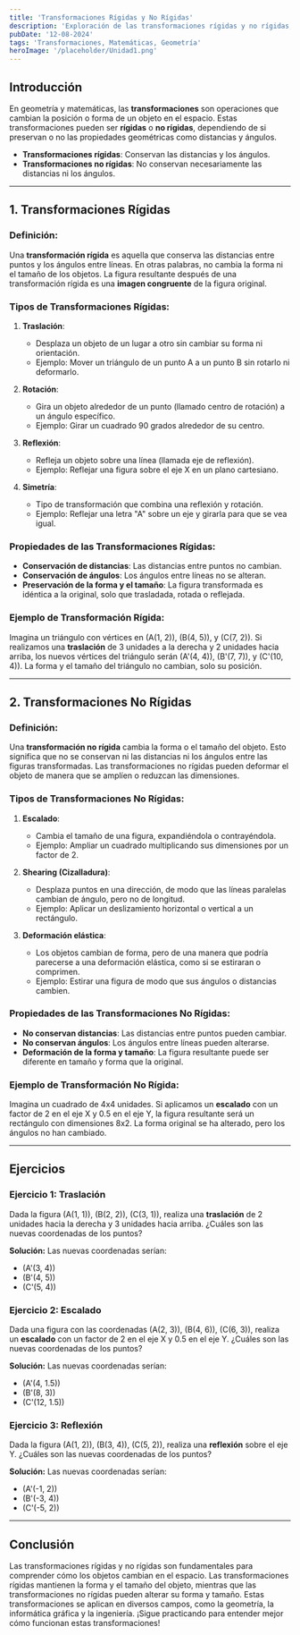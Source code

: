 ```yaml
---
title: 'Transformaciones Rígidas y No Rígidas'  
description: 'Exploración de las transformaciones rígidas y no rígidas, sus propiedades y ejemplos prácticos.'  
pubDate: '12-08-2024'  
tags: 'Transformaciones, Matemáticas, Geometría'  
heroImage: '/placeholder/Unidad1.png'  
---
```


## Introducción

En geometría y matemáticas, las **transformaciones** son operaciones que cambian la posición o forma de un objeto en el espacio. Estas transformaciones pueden ser **rígidas** o **no rígidas**, dependiendo de si preservan o no las propiedades geométricas como distancias y ángulos.

- **Transformaciones rígidas**: Conservan las distancias y los ángulos.
- **Transformaciones no rígidas**: No conservan necesariamente las distancias ni los ángulos.

---

## 1. Transformaciones Rígidas

### Definición:
Una **transformación rígida** es aquella que conserva las distancias entre puntos y los ángulos entre líneas. En otras palabras, no cambia la forma ni el tamaño de los objetos. La figura resultante después de una transformación rígida es una **imagen congruente** de la figura original.

### Tipos de Transformaciones Rígidas:

1. **Traslación**:
   - Desplaza un objeto de un lugar a otro sin cambiar su forma ni orientación.
   - Ejemplo: Mover un triángulo de un punto A a un punto B sin rotarlo ni deformarlo.

2. **Rotación**:
   - Gira un objeto alrededor de un punto (llamado centro de rotación) a un ángulo específico.
   - Ejemplo: Girar un cuadrado 90 grados alrededor de su centro.

3. **Reflexión**:
   - Refleja un objeto sobre una línea (llamada eje de reflexión).
   - Ejemplo: Reflejar una figura sobre el eje X en un plano cartesiano.

4. **Simetría**:
   - Tipo de transformación que combina una reflexión y rotación.
   - Ejemplo: Reflejar una letra "A" sobre un eje y girarla para que se vea igual.

### Propiedades de las Transformaciones Rígidas:
- **Conservación de distancias**: Las distancias entre puntos no cambian.
- **Conservación de ángulos**: Los ángulos entre líneas no se alteran.
- **Preservación de la forma y el tamaño**: La figura transformada es idéntica a la original, solo que trasladada, rotada o reflejada.

### Ejemplo de Transformación Rígida:
Imagina un triángulo con vértices en \(A(1, 2)\), \(B(4, 5)\), y \(C(7, 2)\). Si realizamos una **traslación** de 3 unidades a la derecha y 2 unidades hacia arriba, los nuevos vértices del triángulo serán \(A'(4, 4)\), \(B'(7, 7)\), y \(C'(10, 4)\). La forma y el tamaño del triángulo no cambian, solo su posición.

---

## 2. Transformaciones No Rígidas

### Definición:
Una **transformación no rígida** cambia la forma o el tamaño del objeto. Esto significa que no se conservan ni las distancias ni los ángulos entre las figuras transformadas. Las transformaciones no rígidas pueden deformar el objeto de manera que se amplíen o reduzcan las dimensiones.

### Tipos de Transformaciones No Rígidas:

1. **Escalado**:
   - Cambia el tamaño de una figura, expandiéndola o contrayéndola.
   - Ejemplo: Ampliar un cuadrado multiplicando sus dimensiones por un factor de 2.

2. **Shearing (Cizalladura)**:
   - Desplaza puntos en una dirección, de modo que las líneas paralelas cambian de ángulo, pero no de longitud.
   - Ejemplo: Aplicar un deslizamiento horizontal o vertical a un rectángulo.

3. **Deformación elástica**:
   - Los objetos cambian de forma, pero de una manera que podría parecerse a una deformación elástica, como si se estiraran o comprimen.
   - Ejemplo: Estirar una figura de modo que sus ángulos o distancias cambien.

### Propiedades de las Transformaciones No Rígidas:
- **No conservan distancias**: Las distancias entre puntos pueden cambiar.
- **No conservan ángulos**: Los ángulos entre líneas pueden alterarse.
- **Deformación de la forma y tamaño**: La figura resultante puede ser diferente en tamaño y forma que la original.

### Ejemplo de Transformación No Rígida:
Imagina un cuadrado de 4x4 unidades. Si aplicamos un **escalado** con un factor de 2 en el eje X y 0.5 en el eje Y, la figura resultante será un rectángulo con dimensiones 8x2. La forma original se ha alterado, pero los ángulos no han cambiado.

---

## Ejercicios

### Ejercicio 1: Traslación

Dada la figura \(A(1, 1)\), \(B(2, 2)\), \(C(3, 1)\), realiza una **traslación** de 2 unidades hacia la derecha y 3 unidades hacia arriba. ¿Cuáles son las nuevas coordenadas de los puntos?

**Solución:**
Las nuevas coordenadas serían:

- \(A'(3, 4)\)
- \(B'(4, 5)\)
- \(C'(5, 4)\)

### Ejercicio 2: Escalado

Dada una figura con las coordenadas \(A(2, 3)\), \(B(4, 6)\), \(C(6, 3)\), realiza un **escalado** con un factor de 2 en el eje X y 0.5 en el eje Y. ¿Cuáles son las nuevas coordenadas de los puntos?

**Solución:**
Las nuevas coordenadas serían:

- \(A'(4, 1.5)\)
- \(B'(8, 3)\)
- \(C'(12, 1.5)\)

### Ejercicio 3: Reflexión

Dada la figura \(A(1, 2)\), \(B(3, 4)\), \(C(5, 2)\), realiza una **reflexión** sobre el eje Y. ¿Cuáles son las nuevas coordenadas de los puntos?

**Solución:**
Las nuevas coordenadas serían:

- \(A'(-1, 2)\)
- \(B'(-3, 4)\)
- \(C'(-5, 2)\)

---

## Conclusión

Las transformaciones rígidas y no rígidas son fundamentales para comprender cómo los objetos cambian en el espacio. Las transformaciones rígidas mantienen la forma y el tamaño del objeto, mientras que las transformaciones no rígidas pueden alterar su forma y tamaño. Estas transformaciones se aplican en diversos campos, como la geometría, la informática gráfica y la ingeniería. ¡Sigue practicando para entender mejor cómo funcionan estas transformaciones!